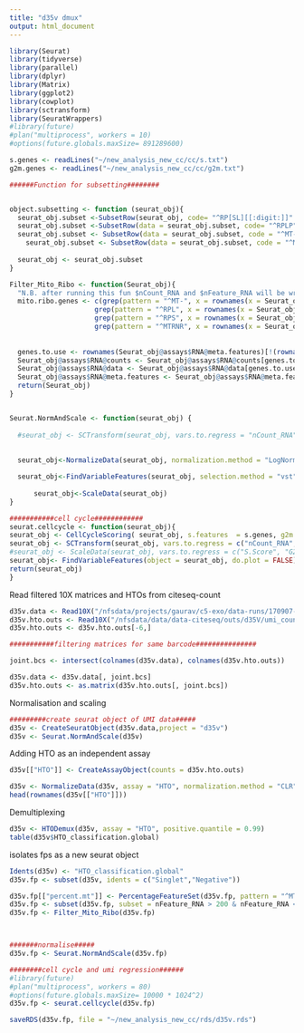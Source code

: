 ```yaml
---
title: "d35v dmux"
output: html_document
---
```



```r
library(Seurat)
library(tidyverse)
library(parallel)
library(dplyr)
library(Matrix)
library(ggplot2)
library(cowplot)
library(sctransform)
library(SeuratWrappers)
#library(future)
#plan("multiprocess", workers = 10)
#options(future.globals.maxSize= 891289600)

```


```r

s.genes <- readLines("~/new_analysis_new_cc/cc/s.txt")
g2m.genes <- readLines("~/new_analysis_new_cc/cc/g2m.txt")

######Function for subsetting########


object.subsetting <- function (seurat_obj){
  seurat_obj.subset <-SubsetRow(seurat_obj, code= "^RP[SL][[:digit:]]"  , invert = TRUE)
  seurat_obj.subset <-SubsetRow(data = seurat_obj.subset, code= "^RPLP"  , invert = TRUE)
  seurat_obj.subset <- SubsetRow(data = seurat_obj.subset, code = "^MT-" , invert = TRUE)
    seurat_obj.subset <- SubsetRow(data = seurat_obj.subset, code = "^MTRNR" , invert = TRUE)
  
  seurat_obj <- seurat_obj.subset
}

Filter_Mito_Ribo <- function(Seurat_obj){
  "N.B. after running this fun $nCount_RNA and $nFeature_RNA will be wrong"
  mito.ribo.genes <- c(grep(pattern = "^MT-", x = rownames(x = Seurat_obj@assays$RNA@meta.features), value = T, ignore.case = T), 
                     grep(pattern = "^RPL", x = rownames(x = Seurat_obj@assays$RNA@meta.features), value = T, ignore.case = T),
                     grep(pattern = "^RPS", x = rownames(x = Seurat_obj@assays$RNA@meta.features), value = T, ignore.case = T),
                     grep(pattern = "^MTRNR", x = rownames(x = Seurat_obj@assays$RNA@meta.features), value = T, ignore.case = T))
                  
                    
  genes.to.use <- rownames(Seurat_obj@assays$RNA@meta.features)[!(rownames(Seurat_obj@assays$RNA@meta.features) %in% mito.ribo.genes)]
  Seurat_obj@assays$RNA@counts <- Seurat_obj@assays$RNA@counts[genes.to.use,]
  Seurat_obj@assays$RNA@data <- Seurat_obj@assays$RNA@data[genes.to.use,]
  Seurat_obj@assays$RNA@meta.features <- Seurat_obj@assays$RNA@meta.features[genes.to.use,]
  return(Seurat_obj)
}


Seurat.NormAndScale <- function(seurat_obj) {
  
  #seurat_obj <- SCTransform(seurat_obj, vars.to.regress = "nCount_RNA", verbose = FALSE)
  
  
  seurat_obj<-NormalizeData(seurat_obj, normalization.method = "LogNormalize", scale.factor = 1e4)

  seurat_obj<-FindVariableFeatures(seurat_obj, selection.method = "vst", nfeatures = 2000, do.plot=F)
  
      seurat_obj<-ScaleData(seurat_obj)
}

###########cell cycle############
seurat.cellcycle <- function(seurat_obj){
seurat_obj <- CellCycleScoring( seurat_obj, s.features  = s.genes, g2m.features = g2m.genes, set.ident = FALSE)
seurat_obj <- SCTransform(seurat_obj, vars.to.regress = c("nCount_RNA","S.Score", "G2M.Score"), verbose = FALSE)
#seurat_obj <- ScaleData(seurat_obj, vars.to.regress = c("S.Score", "G2M.Score"), features = rownames(seurat_obj))
seurat_obj<- FindVariableFeatures(object = seurat_obj, do.plot = FALSE)
return(seurat_obj)
}
```




Read filtered 10X matrices and HTOs from citeseq-count
```r
d35v.data <- Read10X("/nfsdata/projects/gaurav/c5-exo/data-runs/170907-kirkeby-mistr/d35V-5000_cells/outs/filtered_feature_bc_matrix/",strip.suffix = T)
d35v.hto.outs <- Read10X("/nfsdata/data/data-citeseq/outs/d35V/umi_count/",gene.column=1)
d35v.hto.outs <- d35v.hto.outs[-6,]

```



```r
###########filtering matrices for same barcode###############

joint.bcs <- intersect(colnames(d35v.data), colnames(d35v.hto.outs))

d35v.data <- d35v.data[, joint.bcs]
d35v.hto.outs <- as.matrix(d35v.hto.outs[, joint.bcs])


```

Normalisation and scaling


```r
#########create seurat object of UMI data#####
d35v <- CreateSeuratObject(d35v.data,project = "d35v")
d35v <- Seurat.NormAndScale(d35v)
```


Adding HTO as an independent assay

```r

d35v[["HTO"]] <- CreateAssayObject(counts = d35v.hto.outs)

d35v <- NormalizeData(d35v, assay = "HTO", normalization.method = "CLR")
head(rownames(d35v[["HTO"]]))
```


Demultiplexing

```r
d35v <- HTODemux(d35v, assay = "HTO", positive.quantile = 0.99)
table(d35v$HTO_classification.global)
```
isolates fps as a new seurat object

```r
Idents(d35v) <- "HTO_classification.global"
d35v.fp <- subset(d35v, idents = c("Singlet","Negative"))
```


```r
d35v.fp[["percent.mt"]] <- PercentageFeatureSet(d35v.fp, pattern = "^MT-")
d35v.fp <- subset(d35v.fp, subset = nFeature_RNA > 200 & nFeature_RNA < 7500 & percent.mt < 15)
d35v.fp <- Filter_Mito_Ribo(d35v.fp)



#######normalise#####
d35v.fp <- Seurat.NormAndScale(d35v.fp)

########cell cycle and umi regression######
#library(future)
#plan("multiprocess", workers = 80)
#options(future.globals.maxSize= 10000 * 1024^2)
d35v.fp <- seurat.cellcycle(d35v.fp)

saveRDS(d35v.fp, file = "~/new_analysis_new_cc/rds/d35v.rds")
```

